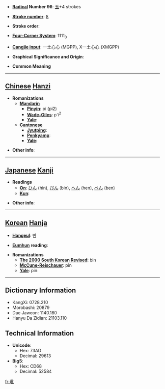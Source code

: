* '''[[Wiktionary:Chinese radical index| Radical]] Number 96''': [[Wiktionary:Chinese radical index 玉|玉]]+4 strokes

* '''[[Wiktionary:Chinese total strokes index|Stroke number]]''': [[Wiktionary:Chinese total strokes index 8|8]]

* '''Stroke order''': 

* '''[[Wiktionary:Chinese four corner index|Four-Corner System]]''': 1111<sub>0</sub>

* '''[[Wiktionary:Chinese Cangjie index|Cangjie input]]''': 一土心心 (MGPP), X一土心心 (XMGPP)

* '''Graphical Significance and Origin''': 

* '''Common Meaning'''

----

== [[Chinese]] [[Hanzi]] ==

* '''Romanizations'''
** '''[[Mandarin]]'''
*** '''[[Pinyin]]''': pí (pi2)
*** '''[[Wade-Giles]]''': p'i<sup>2</sup>
*** '''[[Yale]]''': 
** '''[[Cantonese]]'''
*** '''[[Jyutping]]''':
*** '''[[Penkyamp]]''': 
*** '''[[Yale]]''': 

* '''Other info''': 

----

== [[Japanese]] [[Kanji]] ==

* '''Readings'''
** '''[[On]]''': [[ひん]] (hin), [[びん]] (bin), [[へん]] (hen), [[べん]] (ben)
** '''[[Kun]]''': 

* '''Other info''':  

----

== [[Korean]] [[Hanja]] ==

* '''[[Hangeul]]''': 빈

* '''[[Eumhun]] reading''': 

* '''Romanizations'''
** '''[[The 2000 South Korean Revised Romanization|The 2000 South Korean Revised]]''': bin
** '''[[McCune-Reischauer]]''': pin
** '''[[Yale]]''': pin

----

== Dictionary Information ==

* KangXi: 0728.210
* Morobashi: 20879
* Dae Jaweon: 1140.180
* Hanyu Da Zidian: 21103.110

== Technical Information ==

* '''Unicode''':
** Hex: 73AD
** Decimal: 29613
* '''Big5''':
** Hex: CD68
** Decimal: 52584

[[fr:玭]]